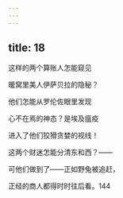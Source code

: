 ```yaml
---
---
---
```

title: 18
---




这样的两个算账人怎能窥见

暖窝里美人伊萨贝拉的隐秘？

他们怎能从罗伦佐眼里发现

心不在焉的神态？是埃及瘟疫

进入了他们狡猾贪婪的视线！

这两个财迷怎能分清东和西？——

可他们做到了——正如野兔被追赶，

正经的商人都得时时往后看。144